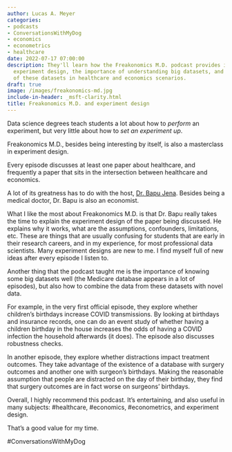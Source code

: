 ```yaml
---
author: Lucas A. Meyer
categories:
- podcasts
- ConversationsWithMyDog
- economics
- econometrics
- healthcare
date: 2022-07-17 07:00:00
description: They'll learn how the Freakonomics M.D. podcast provides insight into
  experiment design, the importance of understanding big datasets, and unique applications
  of these datasets in healthcare and economics scenarios.
draft: true
image: /images/freakonomics-md.jpg
include-in-header: _msft-clarity.html
title: Freakonomics M.D. and experiment design
---
```

<article data-clarity-region="article">


Data science degrees teach students a lot about how to _perform_ an experiment, but very little about how to _set an experiment up_. 

Freakonomics M.D., besides being interesting by itself, is also a masterclass in experiment design.

Every episode discusses at least one paper about healthcare, and frequently a paper that sits in the intersection between healthcare and economics.

A lot of its greatness has to do with the host, [Dr. Bapu Jena](https://hcp.hms.harvard.edu/people/anupam-b-jena). Besides being a medical doctor, Dr. Bapu is also an economist.

What I like the most about Freakonomics M.D. is that Dr. Bapu really takes the time to explain the experiment design of the paper being discussed. He explains why it works, what are the assumptions, confounders, limitations, etc. These are things that are usually confusing for students that are early in their research careers, and in my experience, for most professional data scientists. Many experiment designs are new to me. I find myself full of new ideas after every episode I listen to.

Another thing that the podcast taught me is the importance of knowing some big datasets well (the Medicare database appears in a lot of episodes), but also how to combine the data from these datasets with novel data.

For example, in the very first official episode, they explore whether children's birthdays increase COVID transmissions. By looking at birthdays and insurance records, one can do an event study of whether having a children birthday in the house increases the odds of having a COVID infection the household afterwards (it does). The episode also discusses robustness checks.

In another episode, they explore whether distractions impact treatment outcomes. They take advantage of the existence of a database with surgery outcomes and another one with surgeon's birthdays. Making the reasonable assumption that people are distracted on the day of their birthday, they find that surgery outcomes are in fact worse on surgeons' birthdays.

Overall, I highly recommend this podcast. It's entertaining, and also useful in many subjects: #healthcare, #economics, #econometrics, and experiment design. 

That's a good value for my time.

#ConversationsWithMyDog
</article>
